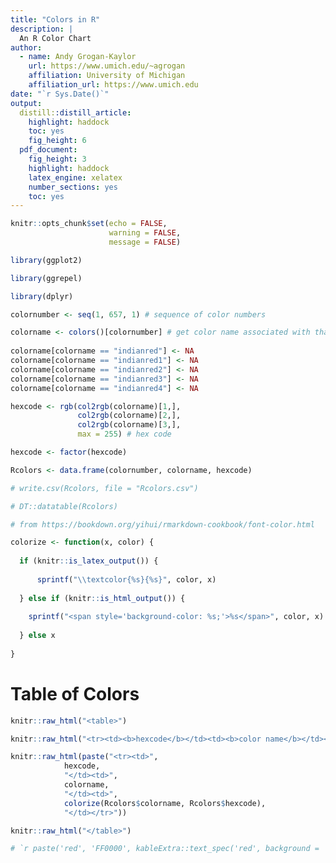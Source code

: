 ```yaml
---
title: "Colors in R"
description: |
  An R Color Chart
author:
  - name: Andy Grogan-Kaylor
    url: https://www.umich.edu/~agrogan
    affiliation: University of Michigan
    affiliation_url: https://www.umich.edu
date: "`r Sys.Date()`"
output:
  distill::distill_article:
    highlight: haddock
    toc: yes
    fig_height: 6
  pdf_document: 
    fig_height: 3
    highlight: haddock
    latex_engine: xelatex
    number_sections: yes
    toc: yes
---
```


```r

knitr::opts_chunk$set(echo = FALSE,
                      warning = FALSE,
                      message = FALSE)

```

```r

library(ggplot2)

library(ggrepel)

library(dplyr)

```

```r


colornumber <- seq(1, 657, 1) # sequence of color numbers

colorname <- colors()[colornumber] # get color name associated with that number
  
colorname[colorname == "indianred"] <- NA
colorname[colorname == "indianred1"] <- NA
colorname[colorname == "indianred2"] <- NA
colorname[colorname == "indianred3"] <- NA
colorname[colorname == "indianred4"] <- NA

hexcode <- rgb(col2rgb(colorname)[1,], 
               col2rgb(colorname)[2,], 
               col2rgb(colorname)[3,], 
               max = 255) # hex code

hexcode <- factor(hexcode)

Rcolors <- data.frame(colornumber, colorname, hexcode)

# write.csv(Rcolors, file = "Rcolors.csv")

# DT::datatable(Rcolors)


```

```r

# from https://bookdown.org/yihui/rmarkdown-cookbook/font-color.html

colorize <- function(x, color) {
  
  if (knitr::is_latex_output()) {
  
      sprintf("\\textcolor{%s}{%s}", color, x)
  
  } else if (knitr::is_html_output()) {
    
    sprintf("<span style='background-color: %s;'>%s</span>", color, x)
    
  } else x
  
}

```

# Table of Colors

```r

knitr::raw_html("<table>")

knitr::raw_html("<tr><td><b>hexcode</b></td><td><b>color name</b></td><td><b>color</b></td></tr>")

knitr::raw_html(paste("<tr><td>",
            hexcode, 
            "</td><td>",
            colorname,
            "</td><td>",
            colorize(Rcolors$colorname, Rcolors$hexcode),
            "</td></tr>"))

knitr::raw_html("</table>")

```

```r

# `r paste('red', 'FF0000', kableExtra::text_spec('red', background = 'red'))`

```

